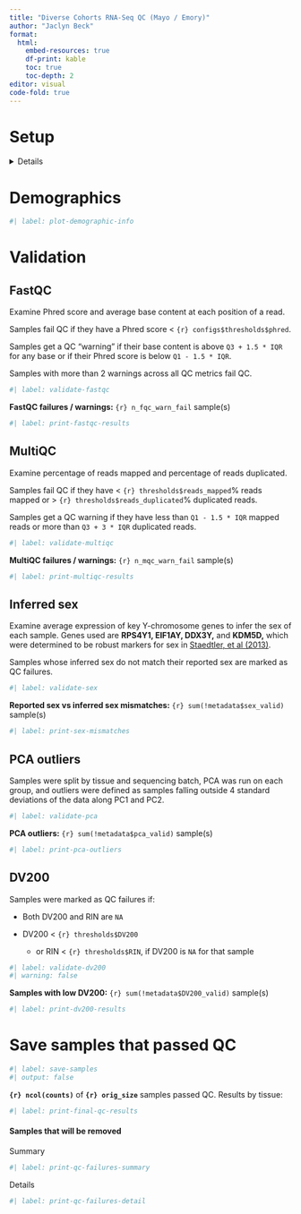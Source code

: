 ```yaml
---
title: "Diverse Cohorts RNA-Seq QC (Mayo / Emory)"
author: "Jaclyn Beck"
format:
  html:
    embed-resources: true
    df-print: kable
    toc: true
    toc-depth: 2
editor: visual
code-fold: true
---
```


# Setup

<details>

```r
#| cache: false
#| label: read-chunk
#| include: false

knitr::read_chunk("qc_functions.R")

```

```r
#| label: include-libraries
#| output: false
```

```r
#| label: setup
#| output: false

dataset <- "Mayo_Emory"

# Setting to TRUE will upload the filtered counts file (post-QC) to the harmonization
# project on Synapse.
upload_to_synapse <- FALSE
```

## Load files

Metadata (individual, biospecimen, assay files)

```r
#| label: download-metadata
#| output: false
```

Counts file

```r
#| label: download-counts
#| output: false
```

FastQC and MultiQC stats

```r
#| label: download-qc-stats
```

</details>

# Demographics

```r
#| label: plot-demographic-info
```

# Validation

## FastQC

Examine Phred score and average base content at each position of a read.

Samples fail QC if they have a Phred score \< `{r} configs$thresholds$phred`.

Samples get a QC "warning" if their base content is above `Q3 + 1.5 * IQR` for any base or if their Phred score is below `Q1 - 1.5 * IQR`.

Samples with more than 2 warnings across all QC metrics fail QC.

```r
#| label: validate-fastqc
```

**FastQC failures / warnings:** `{r} n_fqc_warn_fail` sample(s)

```r
#| label: print-fastqc-results
```

## MultiQC

Examine percentage of reads mapped and percentage of reads duplicated.

Samples fail QC if they have \< `{r} thresholds$reads_mapped`% reads mapped or \> `{r} thresholds$reads_duplicated`% duplicated reads.

Samples get a QC warning if they have less than `Q1 - 1.5 * IQR` mapped reads or more than `Q3 + 3 * IQR` duplicated reads.

```r
#| label: validate-multiqc
```

**MultiQC failures / warnings:** `{r} n_mqc_warn_fail` sample(s)

```r
#| label: print-multiqc-results
```

## Inferred sex

Examine average expression of key Y-chromosome genes to infer the sex of each sample. Genes used are **RPS4Y1, EIF1AY, DDX3Y,** and **KDM5D,** which were determined to be robust markers for sex in [Staedtler, et al (2013)](https://www.ncbi.nlm.nih.gov/pubmed/23829492).

Samples whose inferred sex do not match their reported sex are marked as QC failures.

```r
#| label: validate-sex
```

**Reported sex vs inferred sex mismatches:** `{r} sum(!metadata$sex_valid)` sample(s)

```r
#| label: print-sex-mismatches
```

## PCA outliers

Samples were split by tissue and sequencing batch, PCA was run on each group, and outliers were defined as samples falling outside 4 standard deviations of the data along PC1 and PC2.

```r
#| label: validate-pca
```

**PCA outliers:** `{r} sum(!metadata$pca_valid)` sample(s)

```r
#| label: print-pca-outliers
```

## DV200

Samples were marked as QC failures if:

-   Both DV200 and RIN are `NA`

-   DV200 \< `{r} thresholds$DV200`

    -   or RIN \< `{r} thresholds$RIN`, if DV200 is `NA` for that sample

```r
#| label: validate-dv200
#| warning: false
```

**Samples with low DV200:** `{r} sum(!metadata$DV200_valid)` sample(s)

```r
#| label: print-dv200-results
```

# Save samples that passed QC

```r
#| label: save-samples
#| output: false
```

**`{r} ncol(counts)`** of **`{r} orig_size`** samples passed QC. Results by tissue:

```r
#| label: print-final-qc-results
```

#### Samples that will be removed

Summary

```r
#| label: print-qc-failures-summary
```

Details

```r
#| label: print-qc-failures-detail
```
